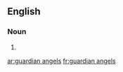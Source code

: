 ==English==

===Noun===
{{head|en|plural}}

# {{plural of|guardian angel|lang=en|nocat=1}}

[[ar:guardian angels]]
[[fr:guardian angels]]